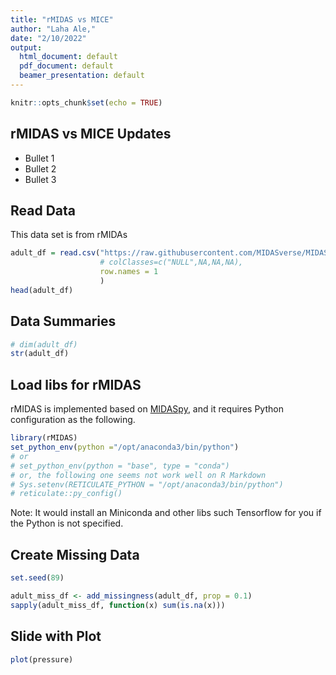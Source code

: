 ```yaml
---
title: "rMIDAS vs MICE"
author: "Laha Ale,"
date: "2/10/2022"
output:
  html_document: default
  pdf_document: default
  beamer_presentation: default
---
```


```r
knitr::opts_chunk$set(echo = TRUE)
```


## rMIDAS vs MICE Updates

- Bullet 1
- Bullet 2
- Bullet 3


## Read Data

This data set is from rMIDAs
```r
adult_df = read.csv("https://raw.githubusercontent.com/MIDASverse/MIDASpy/master/Examples/adult_data.csv",
                    # colClasses=c("NULL",NA,NA,NA),
                    row.names = 1
                    )
head(adult_df)
```

## Data Summaries

```r
# dim(adult_df)
str(adult_df)
```

## Load libs for rMIDAS

rMIDAS is implemented based on [MIDASpy](https://github.com/MIDASverse/MIDASpy),  and it requires Python configuration as the following.


```r
library(rMIDAS)
set_python_env(python ="/opt/anaconda3/bin/python")
# or
# set_python_env(python = "base", type = "conda")
# or, the following one seems not work well on R Markdown
# Sys.setenv(RETICULATE_PYTHON = "/opt/anaconda3/bin/python")
# reticulate::py_config()
```
Note: It would install an Miniconda and other libs such Tensorflow for you if the Python is not specified.


## Create Missing Data

```r
set.seed(89)

adult_miss_df <- add_missingness(adult_df, prop = 0.1)
sapply(adult_miss_df, function(x) sum(is.na(x)))
```

## Slide with Plot

```r
plot(pressure)
```

